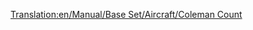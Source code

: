 [[Translation:en/Manual/Base Set/Aircraft/Coleman Count]]
{{en/Manual/Base Set/Aircraft/Aircraft|Cost=$61,522
|Speed=473 kph (296 MPH)
|Annual=$5,624/year
|Designed=1947
|Lifespan=24
|Capacity=65 passengers & 8 bags of mail
|Description=The Coleman Count is the first four engined plane in the game, and has a larger capacity.
|Real-life=Vickers Viscount
}}